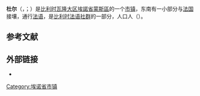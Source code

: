 {{noteTA|G1=比利时地名}}
{{Infobox Belgium municipality
|name=杜尔
|native_name=<small>{{native name|fr|Dour}}<br>{{native name|pcd|Doû}}</small>
|picture=Dour 050817 (10).JPG
|picture-legend=
|map=Dour Hainaut Belgium Map.svg
|map-legend=杜尔在[[埃諾省|埃諾省]]的位置
|arms=Blason ville BE Dour.svg
|flag=Dour_Belgium.svg
|region={{BE-REG-WAL}}
|community={{BE-FR}}
|province={{BE-PROV-HT}}
|arrondissement=[[蒙斯區|蒙斯區]]
|nis=53020
|pyramid-date=
|0-19=
|20-64=
|65=
|foreigners=
|foreigners-date=
|mayor=Carlo Di Antonio ([[人道主义民主中心|cdH]])<br>(Dour Demain)
|majority=Dour Demain ([[人道主义民主中心|cdH]]+[[革新运动|MR]]+无党派)
|postal-codes=7370
|telephone-area=065
|web=[http://www.communedour.be/ www.communedour.be]
|coordinates = {{coord|50|24|N|03|47|E|region:BE|display=inline,title}}
}}
'''杜尔'''（{{lang-fr|Dour}}，{{IPA-fr|duʁ}}；{{lang-pcd|Doû}}）是[[比利时|比利时]][[瓦隆大区|瓦隆大区]][[埃諾省|埃諾省]][[蒙斯區|蒙斯區]]的一个[[市镇_(比利时)|市镇]]，东南有一小部分与[[法国|法国]]接壤，通行[[法语|法语]]，是[[比利时法语社群|比利时法语社群]]的一部分，人口{{wikidata|property|normal+|P1082}}人（{{wikidata|qualifier|P1082|P585}}）。

== 参考文献 ==
{{Reflist}}

== 外部链接 ==
* {{Commons category-inline|Dour}}

{{埃诺省市镇}}
{{Authority control}}
{{Hainaut-geo-stub}}
[[Category:埃诺省市镇|Category:埃诺省市镇]]